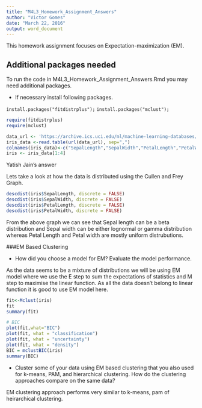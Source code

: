 ```yaml
---
title: "M4L3_Homework_Assignment_Answers"
author: "Victor Gomes"
date: "March 22, 2016"
output: word_document
---
```


This homework assignment focuses on Expectation-maximization (EM).

## Additional packages needed
 
To run the code in M4L3_Homework_Assignment_Answers.Rmd you may need additional packages.

* If necessary install following packages.

`install.packages("fitdistrplus");`
`install.packages("mclust");`

```r
require(fitdistrplus)
require(mclust)
```


```r
data_url <- 'https://archive.ics.uci.edu/ml/machine-learning-databases/iris/iris.data'
iris_data <-read.table(url(data_url), sep=",")
colnames(iris_data)<-c("SepalLength","SepalWidth","PetalLength","PetalWidth","Class")
iris <- iris_data[1:4]
```

Yatish Jain's answer

Lets take a look at how the data is distributed using the Cullen and Frey Graph.
```r
descdist(iris$SepalLength, discrete = FALSE)
descdist(iris$SepalWidth, discrete = FALSE)
descdist(iris$PetalLength, discrete = FALSE)
descdist(iris$PetalWidth, discrete = FALSE)
```
From the above graph we can see that  Sepal length can be a beta distribution and Sepal width can be either lognormal or gamma distribution whereas Petal Length and Petal width are mostly uniform distrubutions.

###EM Based Clustering

* How did you choose a model for EM? Evaluate the model performance.

As the data seems to be a mixture of distributions we will be using EM model where we use the E step to sum the expectations of statistics and M step to maximise the linear function. As all the data doesn't belong to linear function it is good to use EM model here.

```r
fit<-Mclust(iris)
fit
summary(fit)
```

```r
# BIC
plot(fit,what="BIC")
plot(fit, what = "classification")
plot(fit, what = "uncertainty")
plot(fit, what = "density")
BIC = mclustBIC(iris)
summary(BIC)
```

* Cluster some of your data using EM based clustering that you also used for k-means, PAM, and hierarchical clustering. How do the clustering approaches compare on the same data?

EM clustering approach performs very similar to k-means, pam of heirarchical clustering.

